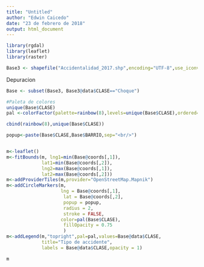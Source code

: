 ```yaml
---
title: "Untitled"
author: "Edwin Caicedo"
date: "23 de febrero de 2018"
output: html_document
---
```

```r
library(rgdal)
library(leaflet)
library(raster)
```


```r
Base3 <- shapefile("Accidentalidad_2017.shp",encoding="UTF-8",use_iconv=TRUE)
```

Depuracion
```r
Base <- subset(Base3, Base3@data$CLASE=="Choque")
```

```r
#Paleta de colores
unique(Base$CLASE)
pal <-colorFactor(palette=rainbow(8),levels=unique(Base$CLASE),ordered=F)

cbind(rainbow(8),unique(Base$CLASE))

popup<-paste(Base$CLASE,Base$BARRIO,sep="<br/>")


m<-leaflet()
m<-fitBounds(m, lng1=min(Base@coords[,1]), 
             lat1=min(Base@coords[,2]), 
             lng2=max(Base@coords[,1]),
             lat2=max(Base@coords[,2]))
m<-addProviderTiles(m,provider="OpenStreetMap.Mapnik")
m<-addCircleMarkers(m,
                    lng = Base@coords[,1],
                     lat = Base@coords[,2],
                     popup = popup, 
                     radius = 2, 
                     stroke = FALSE,
                    color=pal(Base$CLASE),
                     fillOpacity = 0.75
                     )
m<-addLegend(m,"topright",pal=pal,values=Base@data$CLASE, 
             title="Tipo de accidente",
             labels = Base@data$CLASE,opacity = 1)

m
```